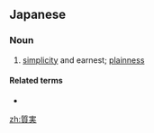 ==Japanese==
{{ja-kanjitab|しつ|じつ|yomi=on}}

===Noun===
{{ja-noun|しつじつ}}
# [[simplicity]] and earnest; [[plainness]]

====Related terms====
* {{ja-r|質実剛健|しつじつごうけん}}

[[zh:質実]]